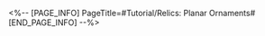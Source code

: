 <%-- [PAGE_INFO]
PageTitle=#Tutorial/Relics: Planar Ornaments#
[END_PAGE_INFO] --%>
{{Tutorial
|sort      = 310801
|title     = Relics: Planar Ornaments
|subtitle  = 
|type      = System
|about     = 
|image1    = Tutorial Relics Planar Ornaments 1.png{{subst:void|<!--$UPLOAD:<<SpriteOutput/TutorialPic/TutorialPage_310801.png>-<Tutorial Relics Planar Ornaments 1.png>>}}
|text1     = Artificial relics made in imitation to the Fragmentum's principles. They can offer various special stat boosts to a character, and can provide extra buffs when worn as a set. You can obtain {{Color|h|nobold=1|Planar Ornaments}} by challenging the {{Color|h|nobold=1|Simulated Universe}}.
}}